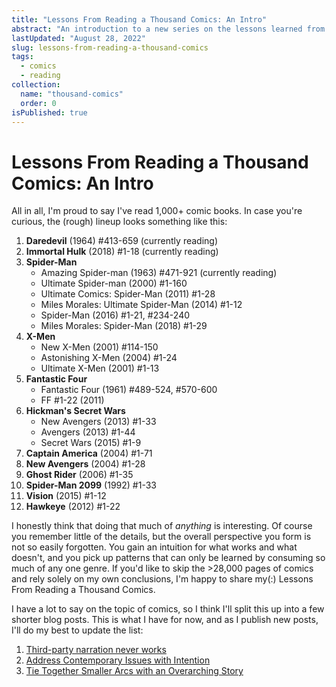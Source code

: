 ```yaml
---
title: "Lessons From Reading a Thousand Comics: An Intro"
abstract: "An introduction to a new series on the lessons learned from 1,000+ comics"
lastUpdated: "August 28, 2022"
slug: lessons-from-reading-a-thousand-comics
tags:
  - comics
  - reading
collection:
  name: "thousand-comics"
  order: 0
isPublished: true
---
```


# Lessons From Reading a Thousand Comics: An Intro

All in all, I'm proud to say I've read 1,000+ comic books. In case you're curious, the (rough)
lineup looks something like this:

1. **Daredevil** (1964) #413-659 (currently reading)
1. **Immortal Hulk** (2018) #1-18 (currently reading)
1. **Spider-Man**
   - Amazing Spider-man (1963) #471-921 (currently reading)
   - Ultimate Spider-man (2000) #1-160
   - Ultimate Comics: Spider-Man (2011) #1-28
   - Miles Morales: Ultimate Spider-Man (2014) #1-12
   - Spider-Man (2016) #1-21, #234-240
   - Miles Morales: Spider-Man (2018) #1-29
1. **X-Men**
   - New X-Men (2001) #114-150
   - Astonishing X-Men (2004) #1-24
   - Ultimate X-Men (2001) #1-13
1. **Fantastic Four**
   - Fantastic Four (1961) #489-524, #570-600
   - FF #1-22 (2011)
1. **Hickman's Secret Wars**
   - New Avengers (2013) #1-33
   - Avengers (2013) #1-44
   - Secret Wars (2015) #1-9
1. **Captain America** (2004) #1-71
1. **New Avengers** (2004) #1-28
1. **Ghost Rider** (2006) #1-35
1. **Spider-Man 2099** (1992) #1-33
1. **Vision** (2015) #1-12
1. **Hawkeye** (2012) #1-22

I honestly think that doing that much of _anything_ is interesting. Of course you remember little of
the details, but the overall perspective you form is not so easily forgotten. You gain an intuition
for what works and what doesn't, and you pick up patterns that can only be learned by consuming so
much of any one genre. If you'd like to skip the >28,000 pages of comics and rely solely on my own
conclusions, I'm happy to share my(:) Lessons From Reading a Thousand Comics.

I have a lot to say on the topic of comics, so I think I'll split this up into a few shorter blog
posts. This is what I have for now, and as I publish new posts, I'll do my best to update the list:

1. [Third-party narration never works](/blog/third-party-narration-rarely-works)
1. [Address Contemporary Issues with Intention](/blog/address-contemporary-issues-with-intention)
1. [Tie Together Smaller Arcs with an Overarching Story](/blog/tie-together-smaller-arcs)
